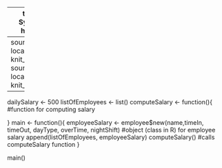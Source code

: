 ------
title: "Pay Roll System"
output: html_notebook
-----
source("employee.R", local = knitr :: knit_global())
source("functions.R", local = knitr :: knit_global())
```r
----
dailySalary <- 500
listOfEmployees <- list()
computeSalary <- function(){
  #function for computing salary
  
}
main <- function(){
  employeeSalary <- employee$new(name,timeIn, timeOut, dayType, overTime, nightShift) #object (class in R) for employee salary
  append(listOfEmployees, employeeSalary)
  computeSalary() #calls computeSalary function
}

main()


